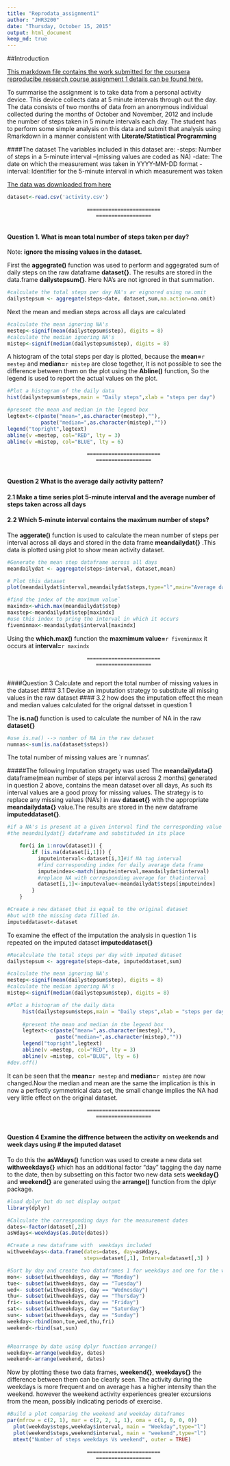 ```yaml
---
title: "Reprodata_assignment1"
author: "JHR3200"
date: "Thursday, October 15, 2015"
output: html_document
keep_md: true
---
```

##Introduction

[This markdown file contains the work submitted for the coursera reproducibe research course assignment 1 details can be found here.](https://class.coursera.org/repdata-033/human_grading/view/courses/975146/assessments/3)

To summarise the assignment is to take data from a personal activity device. This device collects data at 5 minute intervals through out the day. The data consists of two months of data from an anonymous individual collected during the months of October and November, 2012 and include the number of steps taken in 5 minute intervals each day. The student has to perform some simple analysis on this data and submit that analysis using Rmarkdown in a manner consistent with **Literate/Statistical Programming**

####The dataset
The variables included in this dataset are:
-steps: Number of steps in a 5-minute interval
--(missing values are coded as NA)
-date: The date on which the measurement was taken in YYYY-MM-DD format
-interval: Identifier for the 5-minute interval in which measurement was taken

[The data was downloaded from here](https://d396qusza40orc.cloudfront.net/repdata%2Fdata%2Factivity.zip)

```r
dataset<-read.csv('activity.csv')
```

                              ========================
                                 ==================
      
#### Question 1. What is mean total number of steps taken per day?
Note: **ignore the missing values in the dataset.**


First the **aggegrate()** function was used to perform and aggegrated sum of daily steps on the raw dataframe **dataset{}**. The results are stored in the data.frame **dailystepsum{}**. Here NA's are not ignored in that summation.  

```r
#calculate the total steps per day NA's ar eignored using na.omit
dailystepsum <- aggregate(steps~date, dataset,sum,na.action=na.omit)
```

Next the mean and median steps across all days are calculated

```r
#calculate the mean ignoring NA's
mestep<-signif(mean(dailystepsum$step), digits = 8)
#calculate the median ignoring NA's
mistep<-signif(median(dailystepsum$step), digits = 8)
```

A histogram of the total steps per day is plotted, because the **mean=**`r mestep` and **median=**`r mistep` are close together, It is not possible to see the difference between them on the plot using the **Abline()** function, So the legend is used to report the actual values on the plot.

```r
#Plot a histogram of the daily data
hist(dailystepsum$steps,main = "Daily steps",xlab = "steps per day")

#present the mean and median in the legend box
legtext<-c(paste("mean=",as.character(mestep),""),
           paste("median=",as.character(mistep),""))
legend("topright",legtext)
abline(v =mestep, col="RED", lty = 3)
abline(v =mistep, col="BLUE", lty = 6)

```

                              ========================
                                 ==================
      
#### Question 2 What is the average daily activity pattern?
####    2.1  Make a time series plot  5-minute interval and the average number of           steps taken across all days
####    2.2	Which 5-minute interval contains the maximum number of steps?

The **aggerate()** function is used to calculate the mean number of steps per interval across all days and stored in the data frame **meandailydat{}** .This data is plotted using plot to show mean activity dataset. 

```r
#Generate the mean step dataframe across all days
meandailydat <- aggregate(steps~interval, dataset,mean)

# Plot this dataset
plot(meandailydat$interval,meandailydat$steps,type="l",main="Average daily activity")

#find the index of the maximum value`
maxindx<-which.max(meandailydat$step)
maxstep<-meandailydat$step[maxindx]
#use this index to pring the interval in which it occurs
fiveminmax<-meandailydat$interval[maxindx]
```

                         
Using the **which.max()** function the **maxmimum value=**`r fiveminmax` it occurs at **interval=**`r maxindx`

                              ========================
                                 ==================
                         
####Question 3 Calculate and report the total number of missing values in the dataset 
####    3.1 Devise an imputation strategy to substitute all missing values in the raw dataset
####    3.2 how does the imputation effect the mean and median values calculated for the orignal datsset in question 1 

The **is.na()** function is used to calculate the number of NA in the raw **dataset{}**
```r
#use is.na() --> number of NA in the raw dataset
numnas<-sum(is.na(dataset$steps))
```
The total number of missing values are `r numnas'.
 
#####The following Imputation stragety was used
The **meandailydata{}** dataframe(mean number of steps per interval across 2 months)
generated in question 2 above, contains the mean dataset over all days, As such its interval values are a good proxy for missing values. The strategy is to replace any missing values (NA's) in raw **dataset{}** with the appropriate **meandailydata{}** value.The results are stored in the new dataframe **imputeddataset{}**.

```r
#if a NA's is present at a given interval find the corresponding value from
#the meandailydat{} dataframe and substituded in its place

    for(i in 1:nrow(dataset)) {    
        if (is.na(dataset[i,1])) {        
          imputeinterval<-dataset[i,3]#if NA tag interval
          #find corresponding index for daily average data frame
          imputeindex<-match(imputeinterval,meandailydat$interval)
          #replace NA with corresponding average for thatinterval 
          dataset[i,1]<-imputevalue<-meandailydat$steps[imputeindex]
        }             
    }

#Create a new dataset that is equal to the original dataset
#but with the missing data filled in.
imputeddataset<-dataset
```

To examine the effect of the imputation the analysis in question 1 is repeated on the imputed dataset **imputeddataset{}**

```r
#Recalculate the total steps per day with imputed dataset
dailystepsum <- aggregate(steps~date, imputeddataset,sum)

#calculate the mean ignoring NA's
mestep<-signif(mean(dailystepsum$step), digits = 8)
#calculate the median ignoring NA's
mistep<-signif(median(dailystepsum$step), digits = 8)

#Plot a histogram of the daily data
     hist(dailystepsum$steps,main = "Daily steps",xlab = "steps per day")
     
     #present the mean and median in the legend box
     legtext<-c(paste("mean=",as.character(mestep),""),
                paste("median=",as.character(mistep),""))
     legend("topright",legtext)
     abline(v =mestep, col="RED", lty = 3)
     abline(v =mistep, col="BLUE", lty = 6)
#dev.off()
```

It can be seen that the **mean=**`r mestep` and **median=**`r mistep` are now changed.Now the median and mean are the same the implication is this in now a perfectly symmetrical data set, the small change implies the NA had very little effect on the original dataset. 

                              ========================
                                 ==================
      
#### Question 4 Examine the diffrence between the activity on weekends and week days using # the imputed dataset

To do this the **asWdays()** function was used to create a new data set **withweekdays{}** which has an additional factor "day" tagging the day name to the date, then by subsetting on this factor two new data sets **weekday{}** and **weekend{}** are generated using the **arrange()** function from the dplyr package. 

```r
#load dplyr but do not display output
library(dplyr)
```

```r
#Calculate the corresponding days for the measurement dates
dates<-factor(dataset[,2])
asWdays<-weekdays(as.Date(dates))

#Create a new dataframe with  weekdays included
withweekdays<-data.frame(dates=dates, day=asWdays, 
                         steps=dataset[,1], Interval=dataset[,3] )

#Sort by day and create two dataframes 1 for weekdays and one for the weekend
mon<- subset(withweekdays, day == "Monday")
tue<- subset(withweekdays, day == "Tuesday")
wed<- subset(withweekdays, day == "Wednesday")
thu<- subset(withweekdays, day == "Thursday")
fri<- subset(withweekdays, day == "Friday")
sat<- subset(withweekdays, day == "Saturday")
sun<- subset(withweekdays, day == "Sunday")
weekday<-rbind(mon,tue,wed,thu,fri)
weekend<-rbind(sat,sun)


#Rearrange by date using dplyr function arrange() 
weekday<-arrange(weekday, dates)
weekend<-arrange(weekend, dates)
```

Now by plotting these two data frames, **weekend{}**, **weekdays{}** the difference between them can be clearly seen. The activity during the weekdays is more frequent and on average has a higher intensity than the weekend. however the weekend activity experiences greater excursions from the mean, possibly indicating periods of exercise.

```r
#Build a plot comparing the weekend and weekday dataframes
par(mfrow = c(2, 1), mar = c(2, 2, 1, 1), oma = c(1, 0, 0, 0))
  plot(weekday$steps,weekday$interval, main = "Weekday",type="l")
  plot(weekend$steps,weekend$interval, main = "weekend",type="l")
  mtext("Number of steps weekdays Vs weekend", outer = TRUE)
```

                              ========================
                                 ==================
      